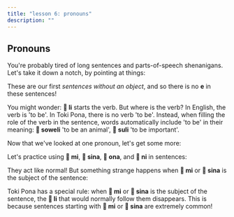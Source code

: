 ```yaml
---
title: "lesson 6: pronouns"
description: ""
---
```



## Pronouns

You're probably tired of long sentences and parts-of-speech shenanigans. Let's take it down a notch, by pointing at things:

<List>
  <Word sl="ni" m="this, that"></Word>
  <Sentence
    sl="ni li soweli."
    m="This is an animal."
  />
  <Sentence
    sl="ni li kasi."
    m="This is a plant."
  />
  <Sentence
    sl="ni li moku pona."
    m="This is good food."
  />
  <Sentence
    sl="ni li suli."
    m="This is important."
  />
  <Sentence
    sl="ni li pona wawa."
    m="This is amazingly good."
  />
</List>

These are our first _sentences without an object_, and so there is no **e** in these sentences!

You might wonder: **󱤧 li** starts the verb. But where is the verb? In English, the verb is 'to be'. In Toki Pona, there is no verb 'to be'. Instead, when filling the role of the verb in the sentence, words automatically include 'to be' in their meaning: **󱥢 soweli** 'to be an animal', **󱥣 suli** 'to be important'.

Now that we've looked at one pronoun, let's get some more:

<List>
  <Word sl="mi" m="I, we; my, our"></Word>
  <Word sl="sina" m="you; your"></Word>
  <Word sl="ona" m="she, he, it, they; her, his, its, their"></Word>
</List>

Let's practice using **󱤴 mi**, **󱥞 sina**, **󱥆 ona**, and **󱥁 ni** in sentences:

<List>
  <Sentence
    sl="kasi ni li suli."
    m="This plant is big."
  />
  <Sentence
    sl="sona sina li wawa."
    m="Your knowledge is amazing."
  />
  <Sentence
    sl="pipi ni li pipi mi."
    m="This bug is my bug."
  />
  <Sentence
    sl="waso sina li lukin e mi."
    m="Your bird sees me."
  />
  <Sentence
    sl="waso li moku e pipi ni."
    m="The bird eats this bug."
  />
  <Sentence
    sl="soweli mi li moku e kasi ona."
    m="My animal eats its plant."
  />
</List>

They act like normal! But something strange happens when **󱤴 mi** or **󱥞 sina** is the subject of the sentence:

<List>
  <Sentence
    sl="mi wawa."
    m="I am strong."
  />
  <Sentence
    sl="sina lukin e moku."
    m="You see food."
  />
  <Sentence
    sl="mi sona e kasi suli."
    m="I know the big plant."
  />
  <Sentence
    sl="sina sona e suli kasi."
    m="You know the plant's size."
  />
</List>

Toki Pona has a special rule: when **󱤴 mi** or **󱥞 sina** is the subject of the sentence, the **󱤧 li** that would normally follow them disappears. This is because sentences starting with **󱤴 mi** or **󱥞 sina** are extremely common!
